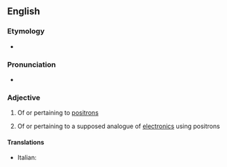 ==English==

===Etymology===
* {{suffix|positron|ic|lang=en}}

===Pronunciation===
* {{a|UK}} {{IPA|/pɒz.ɪˈtɹɒn.ɪk/|lang=en}}

===Adjective===
{{wikipedia|positronic brain}}
{{en-adj|-}}

# Of or pertaining to [[positron]]s
# {{context|science fiction|lang=en}} Of or pertaining to a supposed analogue of [[electronic]]s using positrons

====Translations====
{{trans-top}}
* Italian: {{t|it|positronico}}
{{trans-mid}}
{{trans-bottom}}